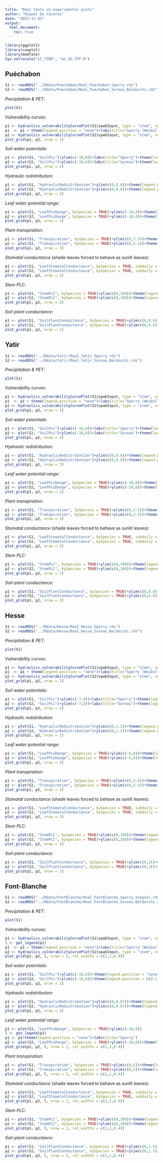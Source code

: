 ```yaml
---
title: "Real tests on experimental plots"
author: "Miquel De Cáceres"
date: "2023-11-03"
output: 
  html_document:
    toc: true
---
```

```r
library(ggplot2)
library(cowplot)
library(medfate)
Sys.setlocale("LC_TIME", "en_US.UTF-8")
```


## Puéchabon

```r
S1 <- readRDS("../Rdata/Puechabon/Real_Puechabon_Sperry.rds")
S2 <- readRDS("../Rdata/Puechabon/Real_Puechabon_Sureau_Baldocchi.rds")
```

*Precipitation & PET*:

```r
plot(S1)
```

*Vulnerability curves*:

```r
p1 <- hydraulics_vulnerabilityCurvePlot(S1$spwbInput, type = "stem", vulnerabilityFunction = "Weibull",speciesNames = TRUE)
p1  <- p1 + theme(legend.position = "none")+labs(title="Sperry (Weibull)")
p2 <- hydraulics_vulnerabilityCurvePlot(S2$spwbInput, type = "stem", vulnerabilityFunction = "Sigmoid",speciesNames = TRUE)+theme(legend.position = "none")+labs(title="Sureau (Sigmoid)")
plot_grid(p1, p2, nrow = 1)
```

*Soil water potentials*:

```r
p1 <- plot(S1, "SoilPsi")+ylim(c(-10,0))+labs(title="Sperry")+theme(legend.position = "none")
p2 <- plot(S2, "SoilPsi")+ylim(c(-10,0))+labs(title="Sureau")+theme(legend.position = c(0.1,0.35))
plot_grid(p1, p2, nrow = 2)
```

*Hydraulic redistribution*:

```r
p1 <- plot(S1, "HydraulicRedistribution")+ylim(c(0,0.8))+theme(legend.position = "none")+labs(title="Sperry")
p2 <- plot(S2, "HydraulicRedistribution")+ylim(c(0,0.8))+theme(legend.position = c(0.8,0.7))+labs(title="Sureau")
plot_grid(p1, p2, nrow = 2)
```

*Leaf water potential range*:

```r
p1 <- plot(S1, "LeafPsiRange", bySpecies = TRUE)+ylim(c(-10,0))+theme(legend.position = "none")+labs(title="Sperry")
p2 <- plot(S2, "LeafPsiRange", bySpecies = TRUE)+ylim(c(-10,0))+theme(legend.position = "none")+labs(title="Sureau")
plot_grid(p1, p2, nrow = 2)
```

*Plant transpiration*:

```r
p1 <- plot(S1, "Transpiration", bySpecies = TRUE)+ylim(c(0,3.5))+theme(legend.position = "none")+labs(title="Sperry")
p2 <- plot(S2, "Transpiration", bySpecies = TRUE)+ylim(c(0,3.5))+theme(legend.position = "none")+labs(title="Sureau")
plot_grid(p1, p2, nrow = 2)
```

*Stomatal conductance* (shade leaves forced to behave as sunlit leaves):

```r
p1 <- plot(S1, "LeafStomatalConductance", bySpecies = TRUE, subdaily = TRUE)+ylim(c(0,0.3))+theme(legend.position = "none")+labs(title="Sperry")
p2 <- plot(S2, "LeafStomatalConductance", bySpecies = TRUE, subdaily = TRUE)+ylim(c(0,0.3))+theme(legend.position = "none")+labs(title="Sureau")
plot_grid(p1, p2, nrow = 2)
```


*Stem PLC*:

```r
p1 <- plot(S1, "StemPLC", bySpecies = TRUE)+ylim(c(0,100))+theme(legend.position = "none")+labs(title="Sperry")
p2 <- plot(S2, "StemPLC", bySpecies = TRUE)+ylim(c(0,100))+theme(legend.position = "none")+labs(title="Sureau")
plot_grid(p1, p2, nrow = 2)
```

*Soil-plant conductance*:

```r
p1 <- plot(S1, "SoilPlantConductance", bySpecies = TRUE)+ylim(c(0,0.8))+theme(legend.position = "none")+labs(title="Sperry")
p2 <- plot(S2, "SoilPlantConductance", bySpecies = TRUE)+ylim(c(0,0.8))+theme(legend.position = "none")+labs(title="Sureau")
plot_grid(p1, p2, nrow = 2)
```



## Yatir

```r
S1 <- readRDS("../Rdata/Yatir/Real_Yatir_Sperry.rds")
S2 <- readRDS("../Rdata/Yatir/Real_Yatir_Sureau_Baldocchi.rds")
```

*Precipitation & PET*:

```r
plot(S1)
```

*Vulnerability curves*:

```r
p1 <- hydraulics_vulnerabilityCurvePlot(S1$spwbInput, type = "stem", vulnerabilityFunction = "Weibull",speciesNames = TRUE)
p1  <- p1 + theme(legend.position = "none")+labs(title="Sperry (Weibull)")
p2 <- hydraulics_vulnerabilityCurvePlot(S2$spwbInput, type = "stem", vulnerabilityFunction = "Sigmoid",speciesNames = TRUE)+theme(legend.position = "none")+labs(title="Sureau (Sigmoid)")
plot_grid(p1, p2, nrow = 1)
```

*Soil water potentials*:

```r
p1 <- plot(S1, "SoilPsi")+ylim(c(-10,0))+labs(title="Sperry")+theme(legend.position = "none")
p2 <- plot(S2, "SoilPsi")+ylim(c(-10,0))+labs(title="Sureau")+theme(legend.position = c(0.1,0.35))
plot_grid(p1, p2, nrow = 2)
```

*Hydraulic redistribution*:

```r
p1 <- plot(S1, "HydraulicRedistribution")+ylim(c(0,0.8))+theme(legend.position = "none")+labs(title="Sperry")
p2 <- plot(S2, "HydraulicRedistribution")+ylim(c(0,0.8))+theme(legend.position = c(0.8,0.7))+labs(title="Sureau")
plot_grid(p1, p2, nrow = 2)
```

*Leaf water potential range*:

```r
p1 <- plot(S1, "LeafPsiRange", bySpecies = TRUE)+ylim(c(-10,0))+theme(legend.position = "none")+labs(title="Sperry")
p2 <- plot(S2, "LeafPsiRange", bySpecies = TRUE)+ylim(c(-10,0))+theme(legend.position = "none")+labs(title="Sureau")
plot_grid(p1, p2, nrow = 2)
```

*Plant transpiration*:

```r
p1 <- plot(S1, "Transpiration", bySpecies = TRUE)+ylim(c(0,3.5))+theme(legend.position = "none")+labs(title="Sperry")
p2 <- plot(S2, "Transpiration", bySpecies = TRUE)+ylim(c(0,3.5))+theme(legend.position = "none")+labs(title="Sureau")
plot_grid(p1, p2, nrow = 2)
```

*Stomatal conductance* (shade leaves forced to behave as sunlit leaves):

```r
p1 <- plot(S1, "LeafStomatalConductance", bySpecies = TRUE, subdaily = TRUE)+ylim(c(0,0.3))+theme(legend.position = "none")+labs(title="Sperry")
p2 <- plot(S2, "LeafStomatalConductance", bySpecies = TRUE, subdaily = TRUE)+ylim(c(0,0.3))+theme(legend.position = "none")+labs(title="Sureau")
plot_grid(p1, p2, nrow = 2)
```


*Stem PLC*:

```r
p1 <- plot(S1, "StemPLC", bySpecies = TRUE)+ylim(c(0,100))+theme(legend.position = "none")+labs(title="Sperry")
p2 <- plot(S2, "StemPLC", bySpecies = TRUE)+ylim(c(0,100))+theme(legend.position = "none")+labs(title="Sureau")
plot_grid(p1, p2, nrow = 2)
```

*Soil-plant conductance*:

```r
p1 <- plot(S1, "SoilPlantConductance", bySpecies = TRUE)+ylim(c(0,0.8))+theme(legend.position = "none")+labs(title="Sperry")
p2 <- plot(S2, "SoilPlantConductance", bySpecies = TRUE)+ylim(c(0,0.8))+theme(legend.position = "none")+labs(title="Sureau")
plot_grid(p1, p2, nrow = 2)
```



## Hesse

```r
S1 <- readRDS("../Rdata/Hesse/Real_Hesse_Sperry.rds")
S2 <- readRDS("../Rdata/Hesse/Real_Hesse_Sureau_Baldocchi.rds")
```

*Precipitation & PET*:

```r
plot(S1)
```

*Vulnerability curves*:

```r
p1 <- hydraulics_vulnerabilityCurvePlot(S1$spwbInput, type = "stem", vulnerabilityFunction = "Weibull",speciesNames = TRUE)
p1  <- p1 + theme(legend.position = "none")+labs(title="Sperry (Weibull)")
p2 <- hydraulics_vulnerabilityCurvePlot(S2$spwbInput, type = "stem", vulnerabilityFunction = "Sigmoid",speciesNames = TRUE)+theme(legend.position = "none")+labs(title="Sureau (Sigmoid)")
plot_grid(p1, p2, nrow = 1)
```

*Soil water potentials*:

```r
p1 <- plot(S1, "SoilPsi")+ylim(c(-7,0))+labs(title="Sperry")+theme(legend.position = "none")
p2 <- plot(S2, "SoilPsi")+ylim(c(-7,0))+labs(title="Sureau")+theme(legend.position = c(0.1,0.35))
plot_grid(p1, p2, nrow = 2)
```

*Hydraulic redistribution*:

```r
p1 <- plot(S1, "HydraulicRedistribution")+ylim(c(0,1.2))+theme(legend.position = "none")+labs(title="Sperry")
p2 <- plot(S2, "HydraulicRedistribution")+ylim(c(0,1.2))+theme(legend.position = c(0.8,0.7))+labs(title="Sureau")
plot_grid(p1, p2, nrow = 2)
```

*Leaf water potential range*:

```r
p1 <- plot(S1, "LeafPsiRange", bySpecies = TRUE)+ylim(c(-6,0))+theme(legend.position = "none")+labs(title="Sperry")
p2 <- plot(S2, "LeafPsiRange", bySpecies = TRUE)+ylim(c(-6,0))+theme(legend.position = "none")+labs(title="Sureau")
plot_grid(p1, p2, nrow = 2)
```

*Plant transpiration*:

```r
p1 <- plot(S1, "Transpiration", bySpecies = TRUE)+ylim(c(0,3.5))+theme(legend.position = "none")+labs(title="Sperry")
p2 <- plot(S2, "Transpiration", bySpecies = TRUE)+ylim(c(0,3.5))+theme(legend.position = "none")+labs(title="Sureau")
plot_grid(p1, p2, nrow = 2)
```

*Stomatal conductance* (shade leaves forced to behave as sunlit leaves):

```r
p1 <- plot(S1, "LeafStomatalConductance", bySpecies = TRUE, subdaily = TRUE)+ylim(c(0,0.3))+theme(legend.position = "none")+labs(title="Sperry")
p2 <- plot(S2, "LeafStomatalConductance", bySpecies = TRUE, subdaily = TRUE)+ylim(c(0,0.3))+theme(legend.position = "none")+labs(title="Sureau")
plot_grid(p1, p2, nrow = 2)
```


*Stem PLC*:

```r
p1 <- plot(S1, "StemPLC", bySpecies = TRUE)+ylim(c(0,100))+theme(legend.position = "none")+labs(title="Sperry")
p2 <- plot(S2, "StemPLC", bySpecies = TRUE)+ylim(c(0,100))+theme(legend.position = "none")+labs(title="Sureau")
plot_grid(p1, p2, nrow = 2)
```

*Soil-plant conductance*:

```r
p1 <- plot(S1, "SoilPlantConductance", bySpecies = TRUE)+ylim(c(0,1))+theme(legend.position = "none")+labs(title="Sperry")
p2 <- plot(S2, "SoilPlantConductance", bySpecies = TRUE)+ylim(c(0,1))+theme(legend.position = "none")+labs(title="Sureau")
plot_grid(p1, p2, nrow = 2)
```



## Font-Blanche

```r
S1 <- readRDS("../Rdata/FontBlanche/Real_FontBlanche_Sperry_onepool.rds")
S2 <- readRDS("../Rdata/FontBlanche/Real_FontBlanche_Sureau_Baldocchi_onepool.rds")
```

*Precipitation & PET*:

```r
plot(S1)
```

*Vulnerability curves*:

```r
p1 <- hydraulics_vulnerabilityCurvePlot(S1$spwbInput, type = "stem", vulnerabilityFunction = "Weibull",speciesNames = TRUE)
l <- get_legend(p1)
p1  <- p1 + theme(legend.position = "none")+labs(title="Sperry (Weibull)")
p2 <- hydraulics_vulnerabilityCurvePlot(S2$spwbInput, type = "stem", vulnerabilityFunction = "Sigmoid",speciesNames = TRUE)+theme(legend.position = "none")+labs(title="Sureau (Sigmoid)")
plot_grid(p1, p2, l, nrow = 1, rel_widths = c(1,1,0.4))
```

*Soil water potentials*:

```r
p1 <- plot(S1, "SoilPsi")+ylim(c(-10,0))+theme(legend.position = "none")+labs(title="Sperry")
p2 <- plot(S2, "SoilPsi")+ylim(c(-10,0))+theme(legend.position = c(0.1,0.35))+labs(title="Sureau")
plot_grid(p1, p2, nrow = 2)
```


*Hydraulic redistribution*:

```r
p1 <- plot(S1, "HydraulicRedistribution")+ylim(c(0,0.87))+theme(legend.position = "none")+labs(title="Sperry")
p2 <- plot(S2, "HydraulicRedistribution")+ylim(c(0,0.87))+theme(legend.position = c(0.1,0.4))+labs(title="Sureau")
plot_grid(p1, p2, nrow = 2)
```

*Leaf water potential range*:

```r
p1 <- plot(S1, "LeafPsiRange", bySpecies = TRUE)+ylim(c(-10,0))
l <- get_legend(p1)
p1 <- p1+theme(legend.position = "none")+labs(title="Sperry")
p2 <- plot(S2, "LeafPsiRange", bySpecies = TRUE)+ylim(c(-10,0))+theme(legend.position = "none")+labs(title="Sureau")
plot_grid(p1, p2, l, nrow = 1, rel_widths = c(1,1,0.4))
```

*Plant transpiration*:

```r
p1 <- plot(S1, "Transpiration", bySpecies = TRUE)+ylim(c(0,5))+theme(legend.position = "none")+labs(title="Sperry")
p2 <- plot(S2, "Transpiration", bySpecies = TRUE)+ylim(c(0,5))+theme(legend.position = "none")+labs(title="Sureau")
plot_grid(p1, p2, l, nrow = 1, rel_widths = c(1,1,0.4))
```

*Stomatal conductance* (shade leaves forced to behave as sunlit leaves):

```r
p1 <- plot(S1, "LeafStomatalConductance", bySpecies = TRUE, subdaily = TRUE)+ylim(c(0,0.3))+theme(legend.position = "none")+labs(title="Sperry")
p2 <- plot(S2, "LeafStomatalConductance", bySpecies = TRUE, subdaily = TRUE)+ylim(c(0,0.3))+theme(legend.position = "none")+labs(title="Sureau")
plot_grid(p1, p2, l, nrow = 1, rel_widths = c(1,1,0.4))
```


*Stem PLC*:

```r
p1 <- plot(S1, "StemPLC", bySpecies = TRUE)+ylim(c(0,100))+theme(legend.position = "none")+labs(title="Sperry")
p2 <- plot(S2, "StemPLC", bySpecies = TRUE)+ylim(c(0,100))+theme(legend.position = "none")+labs(title="Sureau")
plot_grid(p1, p2, l, nrow = 1, rel_widths = c(1,1,0.4))
```

*Soil-plant conductance*:

```r
p1 <- plot(S1, "SoilPlantConductance", bySpecies = TRUE)+ylim(c(0,1.5))+theme(legend.position = "none")+labs(title="Sperry")
p2 <- plot(S2, "SoilPlantConductance", bySpecies = TRUE)+ylim(c(0,1.5))+theme(legend.position = "none")+labs(title="Sureau")
plot_grid(p1, p2, l, nrow = 1, rel_widths = c(1,1,0.4))
```
